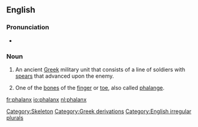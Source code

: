 {{see|Phalanx}}
==English==

===Pronunciation===
*{{audio|en-us-phalanx.ogg|Audio (US)}}

===Noun===
{{en-noun|es|pl2=phalanges}}

#{{italbrac|plural '''phalanxes'''}} An ancient [[Greek]] military unit that consists of a line of soldiers with [[spear]]s that advanced upon the enemy.
#{{italbrac|plural '''phalanges'''}} One of the [[bone]]s of the [[finger]] or [[toe]], also called [[phalange]].

[[Category:Skeleton]]
[[Category:Greek derivations]]
[[Category:English irregular plurals]]

[[fr:phalanx]]
[[io:phalanx]]
[[nl:phalanx]]